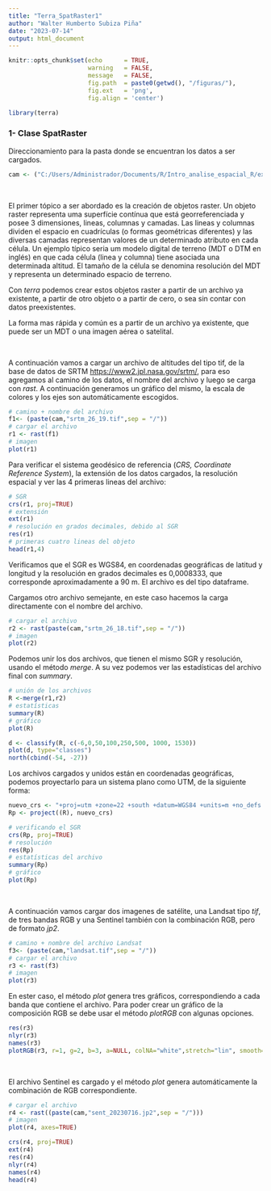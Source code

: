 ```yaml
---
title: "Terra_SpatRaster1"
author: "Walter Humberto Subiza Piña"
date: "2023-07-14"
output: html_document
---
```


```r
knitr::opts_chunk$set(echo      = TRUE, 
                      warning   = FALSE, 
                      message   = FALSE, 
                      fig.path  = paste0(getwd(), "/figuras/"), 
                      fig.ext   = 'png',
                      fig.align = 'center')
```



```r
library(terra)
```


### 1- Clase SpatRaster

Direccionamiento para la pasta donde se encuentran los datos a ser cargados.


```r
cam <- ("C:/Users/Administrador/Documents/R/Intro_analise_espacial_R/exercicios/data")

```

\

El primer tópico a ser abordado es la creación de objetos raster. Un objeto raster representa uma superfície contínua que está georreferenciada y posee 3 dimensiones, lineas, columnas y camadas. Las lineas y columnas dividen el espacio en cuadrículas (o formas geométricas diferentes) y las diversas camadas representan valores de un determinado atributo en cada célula. Un ejemplo típico seria um modelo digital de terreno (MDT o DTM en inglés) en que cada célula (linea y columna) tiene asociada una determinada altitud. El tamaño de la célula se denomina resolución del MDT y representa un determinado espacio de terreno.

Con _terra_ podemos crear estos objetos raster a partir de un archivo ya existente, a partir de otro objeto o a partir de cero, o sea sin contar con datos preexistentes.

La forma mas rápida y común es a partir de un archivo ya existente, que puede ser un MDT o una imagen aérea o satelital.

\

A continuación vamos a cargar un archivo de altitudes del tipo tif, de la base de datos de SRTM <https://www2.jpl.nasa.gov/srtm/>, para eso agregamos al camino de los datos, el nombre del archivo y luego se carga con _rast_. A continuación generamos un gráfico del mismo, la escala de colores y los ejes son automáticamente escogidos.


```r
# camino + nombre del archivo 
f1<- (paste(cam,"srtm_26_19.tif",sep = "/"))
# cargar el archivo
r1 <- rast(f1) 
# imagen
plot(r1)
```

Para verificar el sistema geodésico de referencia (_CRS, Coordinate Reference System_), la extensión de los datos cargados, la resolución espacial y ver las 4 primeras lineas del archivo:

```r
# SGR
crs(r1, proj=TRUE)
# extensión
ext(r1)
# resolución en grados decimales, debido al SGR
res(r1)
# primeras cuatro lineas del objeto
head(r1,4)
```

Verificamos que el SGR es WGS84, en coordenadas geográficas de latitud y longitud y la resolución en grados decimales es 0,0008333, que corresponde aproximadamente a 90 m. El archivo es del tipo dataframe.


Cargamos otro archivo semejante, en este caso hacemos la carga directamente con el nombre del archivo.

```r
# cargar el archivo
r2 <- rast(paste(cam,"srtm_26_18.tif",sep = "/")) 
# imagen
plot(r2)

```


Podemos unir los dos archivos, que tienen el mismo SGR y resolución, usando el método _merge_. A su vez podemos ver las estadísticas del archivo final con _summary_.

```r
# unión de los archivos
R <-merge(r1,r2)
# estatísticas
summary(R)
# gráfico
plot(R)
```


```r
d <- classify(R, c(-6,0,50,100,250,500, 1000, 1530))
plot(d, type="classes")
north(cbind(-54, -27))
```




Los archivos cargados y unidos están en coordenadas geográficas, podemos proyectarlo para un sistema plano como UTM, de la siguiente forma:


```r
nuevo_crs <- "+proj=utm +zone=22 +south +datum=WGS84 +units=m +no_defs +type=crs"
Rp <- project((R), nuevo_crs)
```


```r
# verificando el SGR
crs(Rp, proj=TRUE)
# resolución
res(Rp)
# estatísticas del archivo
summary(Rp)
# gráfico
plot(Rp)
```


\

A continuación vamos cargar dos imagenes de satélite, una Landsat tipo _tif_, de tres bandas RGB y una Sentinel también con la combinación RGB, pero de formato _jp2_.


```r
# camino + nombre del archivo Landsat
f3<- (paste(cam,"landsat.tif",sep = "/"))
# cargar el archivo
r3 <- rast(f3) 
# imagen
plot(r3)
```

En ester caso, el método _plot_ genera tres gráficos, correspondiendo a cada banda que contiene el archivo. Para poder crear un gráfico de la composición RGB se debe usar el método _plotRGB_ con algunas opciones.


```r
res(r3)
nlyr(r3)
names(r3)
plotRGB(r3, r=1, g=2, b=3, a=NULL, colNA="white",stretch="lin", smooth=TRUE, axes=TRUE)
```

\

El archivo Sentinel es cargado y el método _plot_ genera automáticamente la combinación de RGB correspondiente.


```r
# cargar el archivo
r4 <- rast((paste(cam,"sent_20230716.jp2",sep = "/"))) 
# imagen
plot(r4, axes=TRUE)
```



```r
crs(r4, proj=TRUE)
ext(r4)
res(r4)
nlyr(r4)
names(r4)
head(r4)
```


